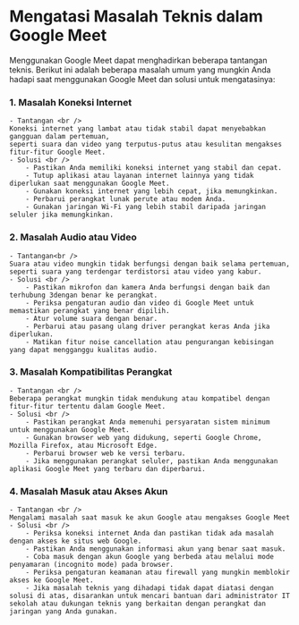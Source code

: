 # Mengatasi Masalah Teknis dalam Google Meet
Menggunakan Google Meet dapat menghadirkan beberapa tantangan teknis. Berikut 
ini adalah beberapa masalah umum yang mungkin Anda hadapi saat menggunakan Google Meet 
dan solusi untuk mengatasinya:
### 1. Masalah Koneksi Internet
    - Tantangan <br />
    Koneksi internet yang lambat atau tidak stabil dapat menyebabkan gangguan dalam pertemuan, 
    seperti suara dan video yang terputus-putus atau kesulitan mengakses fitur-fitur Google Meet.
    - Solusi <br />
        - Pastikan Anda memiliki koneksi internet yang stabil dan cepat.
        - Tutup aplikasi atau layanan internet lainnya yang tidak diperlukan saat menggunakan Google Meet.
        - Gunakan koneksi internet yang lebih cepat, jika memungkinkan.
        - Perbarui perangkat lunak perute atau modem Anda.
        - Gunakan jaringan Wi-Fi yang lebih stabil daripada jaringan seluler jika memungkinkan.

### 2. Masalah Audio atau Video
    - Tantangan<br />
    Suara atau video mungkin tidak berfungsi dengan baik selama pertemuan, 
    seperti suara yang terdengar terdistorsi atau video yang kabur.
    - Solusi <br />
        - Pastikan mikrofon dan kamera Anda berfungsi dengan baik dan terhubung 3dengan benar ke perangkat.
        - Periksa pengaturan audio dan video di Google Meet untuk memastikan perangkat yang benar dipilih.
        - Atur volume suara dengan benar.
        - Perbarui atau pasang ulang driver perangkat keras Anda jika diperlukan.
        - Matikan fitur noise cancellation atau pengurangan kebisingan yang dapat mengganggu kualitas audio.

### 3. Masalah Kompatibilitas Perangkat
    - Tantangan <br />
    Beberapa perangkat mungkin tidak mendukung atau kompatibel dengan fitur-fitur tertentu dalam Google Meet.
    - Solusi <br />
        - Pastikan perangkat Anda memenuhi persyaratan sistem minimum untuk menggunakan Google Meet.
        - Gunakan browser web yang didukung, seperti Google Chrome, Mozilla Firefox, atau Microsoft Edge.
        - Perbarui browser web ke versi terbaru.
        - Jika menggunakan perangkat seluler, pastikan Anda menggunakan aplikasi Google Meet yang terbaru dan diperbarui.

### 4. Masalah Masuk atau Akses Akun
    - Tantangan <br />
    Mengalami masalah saat masuk ke akun Google atau mengakses Google Meet
    - Solusi <br />
        - Periksa koneksi internet Anda dan pastikan tidak ada masalah dengan akses ke situs web Google.
        - Pastikan Anda menggunakan informasi akun yang benar saat masuk.
        - Coba masuk dengan akun Google yang berbeda atau melalui mode penyamaran (incognito mode) pada browser.
        - Periksa pengaturan keamanan atau firewall yang mungkin memblokir akses ke Google Meet.
        - Jika masalah teknis yang dihadapi tidak dapat diatasi dengan solusi di atas, disarankan untuk mencari bantuan dari administrator IT sekolah atau dukungan teknis yang berkaitan dengan perangkat dan jaringan yang Anda gunakan.

